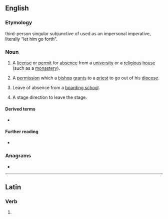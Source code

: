 ==English==

===Etymology===
{{uder|en|la|-}} third-person singular subjunctive of {{m|la|exeō||depart}} used as an impersonal imperative, literally “let him go forth”.

===Noun===
{{en-noun}}

# A [[license]] or [[permit]] for [[absence]] from a [[university]] or a [[religious]] [[house]] (such as a [[monastery]]).
#: {{cot|en|absit}}
# A [[permission]] which a [[bishop]] [[grant]]s to a [[priest]] to go out of his [[diocese]].
# {{lb|en|dated|British}} Leave of absence from a [[boarding school]].
# {{lb|en|obsolete|theatre}} A stage direction to leave the stage.
#: {{cot|en|exeunt|q=plural form}}

====Derived terms====
* {{l|en|ne exeat}}

====Further reading====
* {{pedialite}}

===Anagrams===
* {{anagrams|en|a=aeetx|taxee}}

{{C|en|Education|Catholicism}}

----

==Latin==

===Verb===
{{la-verb-form|exeat}}

# {{inflection of|la|exeō||3|s|pres|actv|subj}}